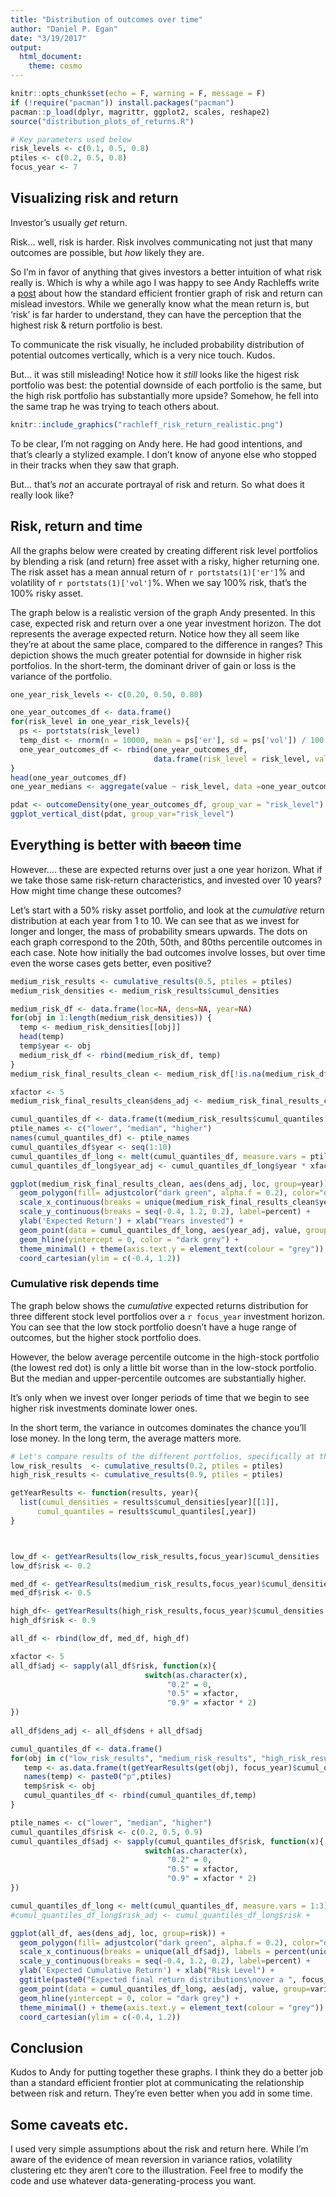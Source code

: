 ```yaml
---
title: "Distribution of outcomes over time"
author: "Daniel P. Egan"
date: "3/19/2017"
output: 
  html_document: 
    theme: cosmo
---
```


```r
knitr::opts_chunk$set(echo = F, warning = F, message = F)
if (!require("pacman")) install.packages("pacman")
pacman::p_load(dplyr, magrittr, ggplot2, scales, reshape2)
source("distribution_plots_of_returns.R")

# Key parameters used below
risk_levels <- c(0.1, 0.5, 0.8)
ptiles <- c(0.2, 0.5, 0.8)
focus_year <- 7
```

## Visualizing risk and return
Investor's usually *get* return. 

Risk... well, risk is harder. Risk involves communicating not just that many outcomes are possible, but *how* likely they are. 

So I'm in favor of anything that gives investors a better intuition of what risk really is. Which is why a while ago I was happy to see Andy Rachleffs write a [post](http://seekingalpha.com/article/4056039-risk-simple-appears?page=2) about how the standard efficient frontier graph of risk and return can mislead investors. While we generally know what the mean return is, but 'risk' is far harder to understand, they can have the perception that the highest risk & return portfolio is best. 

To communicate the risk visually, he included probability distribution of potential outcomes vertically, which is a very nice touch. Kudos. 

But... it was still misleading! Notice how it _still_ looks like the higest risk portfolio was best: the potential downside of each portfolio is the same, but the high risk portfolio has substantially more upside? Somehow, he fell into the same trap he was trying to teach others about. 

```r
knitr::include_graphics("rachleff_risk_return_realistic.png")
```


To be clear, I'm not ragging on Andy here. He had good intentions, and that's clearly a stylized example. I don't know of anyone else who stopped in their tracks when they saw that graph. 

But... that's *_not_* an accurate portrayal of risk and return. So what does it really look like? 

## Risk, return and time
All the graphs below were created by creating different risk level portfolios by blending a risk (and return) free asset with a risky, higher returning one. The risk asset has a mean annual return of `r portstats(1)['er']`% and volatility of `r portstats(1)['vol']`%. When we say 100% risk, that's the 100% risky asset. 

The graph below is a realistic version of the graph Andy presented. In this case, expected risk and return over a one year investment horizon. The dot represents the average expected return. Notice how they all seem like they're at about the same place, compared to the difference in ranges? This depiction shows the much greater potential for downside in higher risk portfolios. In the short-term, the dominant driver of gain or loss is the variance of the portfolio.

```r
one_year_risk_levels <- c(0.20, 0.50, 0.80)

one_year_outcomes_df <- data.frame()
for(risk_level in one_year_risk_levels){
  ps <- portstats(risk_level)
  temp_dist <- rnorm(n = 10000, mean = ps['er'], sd = ps['vol']) / 100
  one_year_outcomes_df <- rbind(one_year_outcomes_df, 
                                data.frame(risk_level = risk_level, value=temp_dist))
}
head(one_year_outcomes_df)
one_year_medians <- aggregate(value ~ risk_level, data =one_year_outcomes_df, FUN = median)


```


```r
pdat <- outcomeDensity(one_year_outcomes_df, group_var = "risk_level")
ggplot_vertical_dist(pdat, group_var="risk_level")


```


## Everything is better with ~~bacon~~ time
However.... these are expected returns over just a one year horizon. What if we take those same risk-return characteristics, and invested over 10 years? How might time change these outcomes? 

Let's start with a 50% risky asset portfolio, and look at the _cumulative_ return distribution at each year from 1 to 10. We can see that as we invest for longer and longer, the mass of probability smears upwards. The dots on each graph correspond to the 20th, 50th, and 80ths percentile outcomes in each case. Note how initially the bad outcomes involve losses, but over time even the worse cases gets better, even positive? 


```r

medium_risk_results <- cumulative_results(0.5, ptiles = ptiles)
medium_risk_densities <- medium_risk_results$cumul_densities

medium_risk_df <- data.frame(loc=NA, dens=NA, year=NA)
for(obj in 1:length(medium_risk_densities)) {
  temp <- medium_risk_densities[[obj]]
  head(temp)
  temp$year <- obj
  medium_risk_df <- rbind(medium_risk_df, temp)
}
medium_risk_final_results_clean <- medium_risk_df[!is.na(medium_risk_df$year),]

xfactor <- 5
medium_risk_final_results_clean$dens_adj <- medium_risk_final_results_clean$dens + (xfactor * medium_risk_final_results_clean$year)

cumul_quantiles_df <- data.frame(t(medium_risk_results$cumul_quantiles))
ptile_names <- c("lower", "median", "higher")
names(cumul_quantiles_df) <- ptile_names
cumul_quantiles_df$year <- seq(1:10)
cumul_quantiles_df_long <- melt(cumul_quantiles_df, measure.vars = ptile_names)
cumul_quantiles_df_long$year_adj <- cumul_quantiles_df_long$year * xfactor
```

```r
ggplot(medium_risk_final_results_clean, aes(dens_adj, loc, group=year)) + 
  geom_polygon(fill= adjustcolor("dark green", alpha.f = 0.2), color="dark green") +
  scale_x_continuous(breaks = unique(medium_risk_final_results_clean$year)*xfactor, labels = unique(medium_risk_final_results_clean$year)) + 
  scale_y_continuous(breaks = seq(-0.4, 1.2, 0.2), label=percent) +
  ylab('Expected Return') + xlab("Years invested") + 
  geom_point(data = cumul_quantiles_df_long, aes(year_adj, value, group=variable), color="red") +
  geom_hline(yintercept = 0, color = "dark grey") +
  theme_minimal() + theme(axis.text.y = element_text(colour = "grey")) + 
  coord_cartesian(ylim = c(-0.4, 1.2)) 
```

### Cumulative risk depends time
The graph below shows the _cumulative_ expected returns distribution for three different stock level portfolios over a `r focus_year` investment horizon. You can see that the low stock portfolio doesn't have a huge range of outcomes, but the higher stock portfolio does. 

However, the below average percentile outcome in the high-stock portfolio (the lowest red dot) is only a little bit worse than in the low-stock portfolio. But the median and upper-percentile outcomes are substantially higher. 

It's only when we invest over longer periods of time that we begin to see higher risk investments dominate lower ones. 

In the short term, the variance in outcomes dominates the chance you'll lose money. In the long term, the average matters more.

```r
# Let's compare results of the different portfolios, specifically at the 10 year horizon. 
low_risk_results  <- cumulative_results(0.2, ptiles = ptiles)
high_risk_results <- cumulative_results(0.9, ptiles = ptiles)

getYearResults <- function(results, year){
  list(cumul_densities = results$cumul_densities[year][[1]], 
      cumul_quantiles = results$cumul_quantiles[,year])
}



low_df <- getYearResults(low_risk_results,focus_year)$cumul_densities
low_df$risk <- 0.2

med_df <- getYearResults(medium_risk_results,focus_year)$cumul_densities
med_df$risk <- 0.5

high_df<- getYearResults(high_risk_results,focus_year)$cumul_densities
high_df$risk <- 0.9

all_df <- rbind(low_df, med_df, high_df)

xfactor <- 5
all_df$adj <- sapply(all_df$risk, function(x){
                              switch(as.character(x), 
                                   "0.2" = 0, 
                                   "0.5" = xfactor,
                                   "0.9" = xfactor * 2)
})
                     
all_df$dens_adj <- all_df$dens + all_df$adj

cumul_quantiles_df <- data.frame()
for(obj in c("low_risk_results", "medium_risk_results", "high_risk_results")){
   temp <- as.data.frame(t(getYearResults(get(obj), focus_year)$cumul_quantiles))
   names(temp) <- paste0("p",ptiles)
   temp$risk <- obj
   cumul_quantiles_df <- rbind(cumul_quantiles_df,temp)
}

ptile_names <- c("lower", "median", "higher")
cumul_quantiles_df$risk <- c(0.2, 0.5, 0.9)
cumul_quantiles_df$adj <- sapply(cumul_quantiles_df$risk, function(x){
                              switch(as.character(x), 
                                   "0.2" = 0, 
                                   "0.5" = xfactor,
                                   "0.9" = xfactor * 2)
})

cumul_quantiles_df_long <- melt(cumul_quantiles_df, measure.vars = 1:3)
#cumul_quantiles_df_long$risk_adj <- cumul_quantiles_df_long$risk +
```

```r
ggplot(all_df, aes(dens_adj, loc, group=risk)) + 
  geom_polygon(fill= adjustcolor("dark green", alpha.f = 0.2), color="dark green") +
  scale_x_continuous(breaks = unique(all_df$adj), labels = percent(unique(all_df$risk))) + 
  scale_y_continuous(breaks = seq(-0.4, 1.2, 0.2), label=percent) +
  ylab('Expected Cumulative Return') + xlab("Risk Level") + 
  ggtitle(paste0("Expected final return distributions\nover a ", focus_year, " year holding period for different risk levels")) + 
  geom_point(data = cumul_quantiles_df_long, aes(adj, value, group=variable), color="red") +
  geom_hline(yintercept = 0, color = "dark grey") +
  theme_minimal() + theme(axis.text.y = element_text(colour = "grey")) + 
  coord_cartesian(ylim = c(-0.4, 1.2)) 
```

## Conclusion
Kudos to Andy for putting together these graphs. I think they do a better job than a standard efficient frontier plot at communicating the relationship between risk and return. They're even better when you add in some time. 


## Some caveats etc. 
I used very simple assumptions about the risk and return here. While I'm aware of the evidence of mean reversion in variance ratios, volatility clustering etc they aren't core to the illustration. Feel free to modify the code and use whatever data-generating-process you want. 
